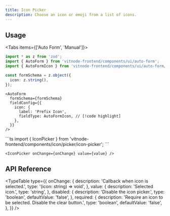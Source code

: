 ```yaml
---
title: Icon Picker
description: Choose an icon or emoji from a list of icons.
---
```


## Usage


<Tabs items={['Auto Form', 'Manual']}>
  <Tab value="Auto Form">
```ts
import * as z from 'zod';
import { AutoForm } from 'vitnode-frontend/components/ui/auto-form';
import { AutoFormIcon } from 'vitnode-frontend/components/ui/auto-form/fields/icon';
```

```ts
const formSchema = z.object({
  icon: z.string(),
});
```

```tsx
<AutoForm
  formSchema={formSchema}
  fieldConfig={{
    icon: {
      label: 'Prefix Icon',
      fieldType: AutoFormIcon, // [!code highlight]
    },
  }}
/>
```

  </Tab>

  <Tab value="Manual">
```ts
import { IconPicker } from 'vitnode-frontend/components/icon/picker/icon-picker';
```

```tsx
<IconPicker onChange={onChange} value={value} />
```

  </Tab>
</Tabs>

## API Reference


<TypeTable
  type={{
    onChange: {
      description: 'Callback when icon is selected.',
      type: '(icon: string) => void',
    },
    value: {
      description: 'Selected icon.',
      type: 'string',
    },
    disabled: {
      description: 'Disable the icon picker.',
      type: 'boolean',
      defaultValue: 'false',
    },
    required: {
      description: 'Require an icon to be selected. Disable the clear button.',
      type: 'boolean',
      defaultValue: 'false',
    },
  }}
/>
